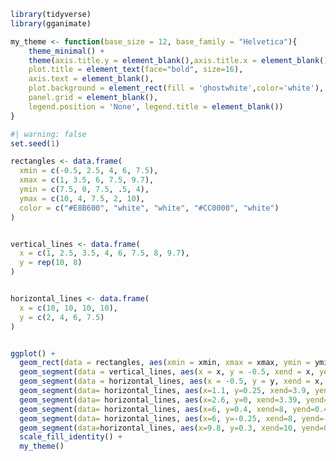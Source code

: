 ```r

library(tidyverse)
library(gganimate)
```

```r

my_theme <- function(base_size = 12, base_family = "Helvetica"){
    theme_minimal() +
    theme(axis.title.y = element_blank(),axis.title.x = element_blank(),
    plot.title = element_text(face="bold", size=16),
    axis.text = element_blank(),
    plot.background = element_rect(fill = 'ghostwhite',color='white'),
    panel.grid = element_blank(),
    legend.position = 'None', legend.title = element_blank())
}
```

```r
#| warning: false
set.seed(1)

rectangles <- data.frame(
  xmin = c(-0.5, 2.5, 4, 6, 7.5),
  xmax = c(1, 3.5, 6, 7.5, 9.7),
  ymin = c(7.5, 0, 7.5, .5, 4),
  ymax = c(10, 4, 7.5, 2, 10),
  color = c("#E8B600", "white", "white", "#CC0000", "white")
)


vertical_lines <- data.frame(
  x = c(1, 2.5, 3.5, 4, 6, 7.5, 8, 9.7),
  y = rep(10, 8)
)


horizontal_lines <- data.frame(
  x = c(10, 10, 10, 10),
  y = c(2, 4, 6, 7.5)
)


ggplot() +
  geom_rect(data = rectangles, aes(xmin = xmin, xmax = xmax, ymin = ymin, ymax = ymax, fill = color)) +
  geom_segment(data = vertical_lines, aes(x = x, y = -0.5, xend = x, yend = y), color = "black", size = 2) +
  geom_segment(data = horizontal_lines, aes(x = -0.5, y = y, xend = x, yend = y), color = "black", size = 4) +
  geom_segment(data= horizontal_lines, aes(x=1.1, y=0.25, xend=3.9, yend=0.25), color = "#1B6FAA", size = 3) +
  geom_segment(data= horizontal_lines, aes(x=2.6, y=0, xend=3.39, yend=0), color = "white", size = 3) +
  geom_segment(data= horizontal_lines, aes(x=6, y=0.4, xend=8, yend=0.4), color = "black", size = 3) +
  geom_segment(data= horizontal_lines, aes(x=6, y=-0.25, xend=8, yend=-.25), color = "black", size = 3) +
  geom_segment(data=horizontal_lines, aes(x=9.8, y=0.3, xend=10, yend=0.3), color="#CC0000", size = 3) +
  scale_fill_identity() +
  my_theme()
```